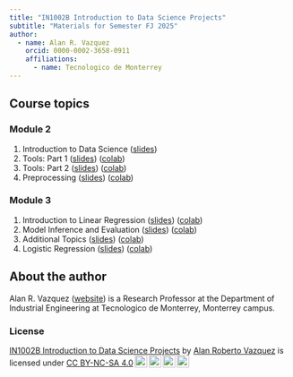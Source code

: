 ```yaml
---
title: "IN1002B Introduction to Data Science Projects"
subtitle: "Materials for Semester FJ 2025"
author: 
  - name: Alan R. Vazquez
    orcid: 0000-0002-3658-0911
    affiliations:
      - name: Tecnologico de Monterrey
---
```


## Course topics

### Module 2

1.  Introduction to Data Science ([slides](/IntroductionDS/Introduction.slides.html))
2.  Tools: Part 1 ([slides](/Tools/Tools1.slides.html)) ([colab](https://colab.research.google.com/drive/1-CEdOgN1n5fOYus1-LfqRk2K_GQ75t9S?usp=sharing))
3.  Tools: Part 2 ([slides](/Tools/Tools2.slides.html)) ([colab](https://colab.research.google.com/drive/1KnrUfS9oUkQa2gHUkrNiMgQ1YNNrbvKt?usp=sharing))
4.  Preprocessing ([slides](/PreProcessing/PreProcessing.slides.html)) ([colab](https://colab.research.google.com/drive/1bhF6H3CIwgVr2r1qEsHUuPnqdocT4fUy?usp=sharing))

### Module 3

1.  Introduction to Linear Regression ([slides](/LinearRegression/LinearRegression.slides.html)) ([colab](https://colab.research.google.com/drive/1RPIkJNT2fdFB9jLcYGGjUx22G8JmzAPK?usp=sharing))
2.  Model Inference and Evaluation ([slides](/ModelInferenceEvaluation/ModelInferenceEvaluation.slides.html)) ([colab](https://colab.research.google.com/drive/1fyUvGw_u9hm5c0Y9sNJAPNgwT3MzyhYA?usp=sharing))
3.  Additional Topics ([slides](/AdditionalTopics/AdditionalTopics.slides.html)) ([colab](https://colab.research.google.com/drive/1XAUXguROL4Jl4S9RoIS43jw7S2vf95Ei?usp=sharing))
4.  Logistic Regression ([slides](/Classification/Classification.slides.html)) ([colab](https://colab.research.google.com/drive/1WpUjIUgM_D70waYC11_cB46YOuXCM-13?usp=sharing))

## About the author

Alan R. Vazquez ([website](https://alanrvazquez.netlify.app/)) is a Research Professor at the Department of Industrial Engineering at Tecnologico de Monterrey, Monterrey campus.

### License

<p xmlns:cc="http://creativecommons.org/ns#" xmlns:dct="http://purl.org/dc/terms/">

<a property="dct:title" rel="cc:attributionURL" href="https://alanrvazquez.github.io/TEC-IN1002B-Website/">IN1002B Introduction to Data Science Projects</a> by <a rel="cc:attributionURL dct:creator" property="cc:attributionName" href="https://alanrvazquez.netlify.app/">Alan Roberto Vazquez</a> is licensed under <a href="https://creativecommons.org/licenses/by-nc-sa/4.0/?ref=chooser-v1" target="_blank" rel="license noopener noreferrer" style="display:inline-block;">CC BY-NC-SA 4.0<img src="https://mirrors.creativecommons.org/presskit/icons/cc.svg?ref=chooser-v1" style="height:22px!important;margin-left:3px;vertical-align:text-bottom;"/><img src="https://mirrors.creativecommons.org/presskit/icons/by.svg?ref=chooser-v1" style="height:22px!important;margin-left:3px;vertical-align:text-bottom;"/><img src="https://mirrors.creativecommons.org/presskit/icons/nc.svg?ref=chooser-v1" style="height:22px!important;margin-left:3px;vertical-align:text-bottom;"/><img src="https://mirrors.creativecommons.org/presskit/icons/sa.svg?ref=chooser-v1" style="height:22px!important;margin-left:3px;vertical-align:text-bottom;"/></a>

</p>
